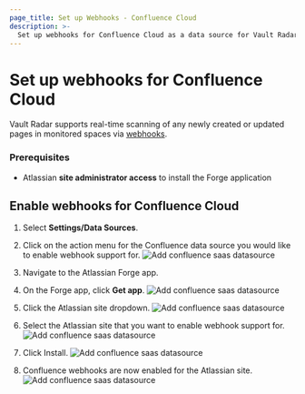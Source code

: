 ```yaml
---
page_title: Set up Webhooks - Confluence Cloud
description: >-
  Set up webhooks for Confluence Cloud as a data source for Vault Radar.
---
```

# Set up webhooks for Confluence Cloud

Vault Radar supports real-time scanning of any newly created or updated pages in monitored spaces via [webhooks](#enabling-webhooks-for-confluence-cloud).

### Prerequisites

- Atlassian **site administrator access** to install the Forge application

## Enable webhooks for Confluence Cloud

1. Select **Settings/Data Sources**.

1. Click on the action menu for the Confluence data source you would like to enable webhook support for.
  ![Add confluence saas datasource](/img/docs/vault-radar/confluence-saas/confluence_saas_5.png)

1. Navigate to the Atlassian Forge app.

1. On the Forge app, click **Get app**.
  ![Add confluence saas datasource](/img/docs/vault-radar/confluence-saas/confluence_saas_6.png)

1. Click the Atlassian site dropdown.
  ![Add confluence saas datasource](/img/docs/vault-radar/confluence-saas/confluence_saas_7.png)

1. Select the Atlassian site that you want to enable webhook support for.
  ![Add confluence saas datasource](/img/docs/vault-radar/confluence-saas/confluence_saas_8.png)

1. Click Install.
  ![Add confluence saas datasource](/img/docs/vault-radar/confluence-saas/confluence_saas_9.png)

1. Confluence webhooks are now enabled for the Atlassian site.
  ![Add confluence saas datasource](/img/docs/vault-radar/confluence-saas/confluence_saas_10.png)